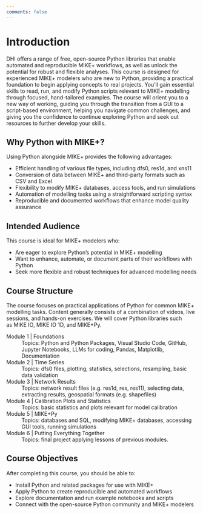 ```yaml
---
comments: false
---
```


# Introduction {.unnumbered}

DHI offers a range of free, open-source Python libraries that enable automated and reproducible MIKE+ workflows, as well as unlock the potential for robust and flexible analyses. This course is designed for experienced MIKE+ modelers who are new to Python, providing a practical foundation to begin applying concepts to real projects. You’ll gain essential skills to read, run, and modify Python scripts relevant to MIKE+ modelling through focused, hand-tailored examples. The course will orient you to a new way of working, guiding you through the transition from a GUI to a script-based environment, helping you navigate common challenges, and giving you the confidence to continue exploring Python and seek out resources to further develop your skills.

## Why Python with MIKE+?

Using Python alongside MIKE+ provides the following advantages:

- Efficient handling of various file types, including dfs0, res1d, and xns11
- Conversion of data between MIKE+ and third-party formats such as CSV and Excel
- Flexibility to modify MIKE+ databases, access tools, and run simulations
- Automation of modelling tasks using a straightforward scripting syntax
- Reproducible and documented workflows that enhance model quality assurance

## Intended Audience

This course is ideal for MIKE+ modelers who:

- Are eager to explore Python’s potential in MIKE+ modelling
- Want to enhance, automate, or document parts of their workflows with Python
- Seek more flexible and robust techniques for advanced modelling needs

## Course Structure

The course focuses on practical applications of Python for common MIKE+ modelling tasks. Content generally consists of a combination of videos, live sessions, and hands-on exercises. We will cover Python libraries such as MIKE IO, MIKE IO 1D, and MIKE+Py.

Module 1 | Foundations
: Topics: Python and Python Packages, Visual Studio Code, GitHub, Jupyter Notebooks, LLMs for coding, Pandas, Matplotlib, Documentation

Module 2 | Time Series
: Topics: dfs0 files, plotting, statistics, selections, resampling, basic data validation

Module 3 | Network Results
: Topics: network result files (e.g. res1d, res, res11), selecting data, extracting results, geospatial formats (e.g. shapefiles)

Module 4 | Calibration Plots and Statistics
: Topics: basic statistics and plots relevant for model calibration

Module 5 | MIKE+Py
: Topics: databases and SQL, modifying MIKE+ databases, accessing GUI tools, running simulations

Module 6 | Putting Everything Together
: Topics: final project applying lessons of previous modules.

## Course Objectives

After completing this course, you should be able to:

- Install Python and related packages for use with MIKE+
- Apply Python to create reproducible and automated workflows
- Explore documentation and run example notebooks and scripts
- Connect with the open-source Python community and MIKE+ modelers

